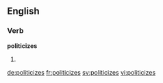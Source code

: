 ==English==

===Verb===
'''politicizes'''

# {{en-third-person singular of|politicize}}

[[de:politicizes]]
[[fr:politicizes]]
[[sv:politicizes]]
[[vi:politicizes]]